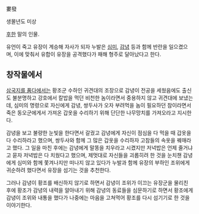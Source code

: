 婁發

생몰년도 미상

[[후한]] 말의 인물.

유언이 죽고 유장이 계승해 자사가 되자 누발은 [[심미]], [[감녕]] 등과 함께 반란을 일으켰으며, 이에 맞춰서 유합이 유장을 공격했다가 패해 형주로 달아났다고 한다.

== 창작물에서 ==
[[삼국지를 품다]]에서는 황조군 수하인 귀견대의 조장으로 감녕이 전공을 세웠음에도 출신도 불분명하고 강호에서 칼밥을 먹던 비천한 놈이라면서 중용하지 않고 귀견대에 보냈는데, 심미의 명령으로 자신에게 감녕, 쌍두사가 오자 부려먹을 놈이 필요하던 참이라면서 죽은 동오군에게서 가져온 갑옷을 수리하기 위해 단단한 나무망치를 가져오라고 지시한다.

감녕을 보고 불량한 눈빛을 한다면서 갈궜고 감녕에게 자신이 점심을 다 먹을 때 갑옷을 다 수리하라고 했으며, 쌍두사와 함께 그 많은 갑옷을 수리하자 고참들의 속옷을 꿰매라고 했다. 그 일을 마친 후에는 감녕에게 말똥을 치우라고 시켰지만 저녁밥은 언제 줄거냐고 묻자 저녁밥은 다 치웠다고 했으며, 제멋대로 자신들을 괴롭히려 한 것을 눈치챈 감녕에게 심미와 함께 쫓겨나지만 떠나지 않고 있다가 누발과 함께 유장의 부하인 조위에게 귀순하려 했다면서 유장을 섬기는 것을 추천한다.

그러나 감녕이 황조를 배신하지 않기로 하면서 감녕이 조위가 이끄는 유장군을 물리친 후에 황조가 감녕의 내력을 알아내기 위해 감녕의 동료들을 심문하기로 하면서 황조에게 감녕이 조위와 내통을 했다가 나중에는 마음을 고쳐먹어 황조를 다시 섬기기로 한 것을 이야기한다.
